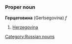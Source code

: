 =={{ru}}==
[[Category:Russian nouns]]
===Proper noun===
'''Герцеговина''' (Gertsegovína) ''f''

#[[Herzegovina]]